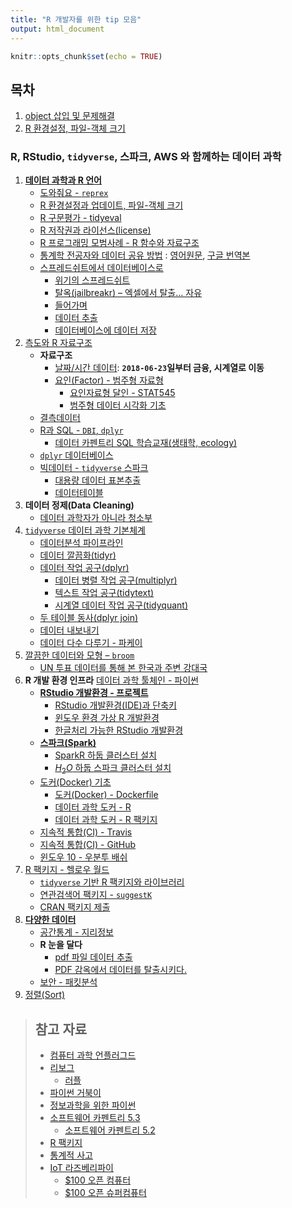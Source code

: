 ```yaml
---
title: "R 개발자를 위한 tip 모음"
output: html_document
---
```


```r
knitr::opts_chunk$set(echo = TRUE)
```




## 목차

1. [object 삽입 및 문제해결](ds001-rlang.html)
1. [R 환경설정, 파일-객체 크기](ds002-r-environment.html) 





### R, RStudio, `tidyverse`, 스파크, AWS 와 함께하는 데이터 과학 

1. **[데이터 과학과 R 언어](ds-r-lang.html)**
    - [도와줘요 - `reprex`](ds-r-reprex.html) 
    - [R 환경설정과 업데이트, 파일-객체 크기](ds-r-environment.html) 
    - [R 구문평가 - tidyeval](ds-r-tidyeval.html) 
    - [R 저작권과 라이선스(license)](ds-r-license.html) 
    - [R 프로그래밍 모범사례 - R 함수와 자료구조](ds-writing-fn.html)
    - [통계학 전공자와 데이터 공유 방법](ds-datasharing.html) : [영어원문](https://github.com/jtleek/datasharing), [구글 번역본](ds-datasharing-translation.html) 
    - [스프레드쉬트에서 데이터베이스로](http://statkclee.github.io/capstone-novice-spreadsheet-biblio/)
        - [위기의 스프레드쉬트](ds-why-not-excel.html)
        - [탈옥(jailbreakr) -- 엑셀에서 탈출... 자유](ds-xls.html)    
        - [들어가며](http://statkclee.github.io/capstone-novice-spreadsheet-biblio/01-intro.html)
        - [데이터 추출](http://statkclee.github.io/capstone-novice-spreadsheet-biblio/02-extract.html)
        - [데이터베이스에 데이터 저장](http://statkclee.github.io/capstone-novice-spreadsheet-biblio/03-db.html)
1. [측도와 R 자료구조](ds-data-structure.html)
    - **자료구조**
        - [날짜/시간 데이터](https://statkclee.github.io/finance/): **`2018-06-23`일부터 금융, 시계열로 이동**
        - [요인(Factor) - 범주형 자료형](ds-factor-cdata.html)
            - [요인자료형 달인 - STAT545](ds-factor-stat545.html)
            - [범주형 데이터 시각화 기초](ds-factor-dplyr-mosaic.html)
    - [결측데이터](ds-missing.html)
    - [R과 SQL - `DBI`, `dplyr`](data-handling-sql.html) 
        - [데이터 카펜트리 SQL 학습교재(생태학, ecology)](https://statkclee.github.io/sql-ecology-lesson/)
    - [`dplyr` 데이터베이스](ds-dplyr-sql.html)        
    - [빅데이터 - `tidyverse` 스파크](ds-tidyverse-spark.html)   
        - [대용량 데이터 표본추출](http://statkclee.github.io/ml/ml-random-sampling.html)    
        - [데이터테이블](data-handling-datatable.html)
1. **데이터 정제(Data Cleaning)**
    - [데이터 과학자가 아니라 청소부](ds-janitor.html)
1. [`tidyverse` 데이터 과학 기본체계](ds-tidyverse.html)
    - [데이터분석 파이프라인](data-handling-pipeline.html)
    - [데이터 깔끔화(tidyr)](data-handling-tidyr.html)
    - [데이터 작업 공구(dplyr)](data-handling-dplyr.html)
        - [데이터 병렬 작업 공구(multiplyr)](data-handling-multiplyr.html) 
        - [텍스트 작업 공구(tidytext)](data-handling-tidytext.html) 
        - [시계열 데이터 작업 공구(tidyquant)](data-handling-tidyquant.html) 
    - [두 테이블 동사(dplyr join)](ds-dplyr-join.html)
    - [데이터 내보내기](data-handling-export.html)
    - [데이터 다수 다루기 - 파케이](ds-manip-multiple-data.html)        
1. [깔끔한 데이터와 모형 -- `broom`](ds-broom-tidy-model.html)
    - [UN 투표 데이터를 통해 본 한국과 주변 강대국](ds-viz-un.html) 
1. **R 개발 환경 인프라** [데이터 과학 툴체인 - 파이썬](http://statkclee.github.io/raspberry-pi/raspberry-pi-programming-science.html)
    - **[RStudio 개발환경 - 프로젝트](rstudio-project.html)**
        - [RStudio 개발환경(IDE)과 단축키](rstudio.html)
        - [윈도우 환경 가상 R 개발환경](ds-virtual-window.html)
        - [한글처리 가능한 RStudio 개발환경](toolchain-shiny-rstudio.html)        
    - **[스파크(Spark)](http://statkclee.github.io/parallel-r/spark-mooc.html)**
        - [SparkR 하둡 클러스터 설치](ds-spark-hadoop-install.html)
        - [$H_2 O$ 하둡 스파크 클러스터 설치](ds-h2o-spark-hadoop.html)
    - [도커(Docker) 기초](toolchain-docker-basic.html)
        - [도커(Docker) - Dockerfile](toolchain-docker-dockerfile.html)
        - [데이터 과학 도커 - R](toolchain-docker-r.html)  
        - [데이터 과학 도커 - R 팩키지](toolchain-docker-r-pkgs.html)  
    - [지속적 통합(CI) - Travis](toolchain-ci-travis.html)    
    - [지속적 통합(CI) - GitHub](toolchain-travis-github.html)
    - [윈도우 10 - 우분투 배쉬](ds-windows-bash.html)
1. [R 팩키지 - 헬로우 월드](r-pkg-hello-world.html)
    - [`tidyverse` 기반 R 팩키지와 라이브러리](data-science-library.html)
    - [연관검색어 팩키지 - `suggestK`](r-pkg-suggestK.html)
    - [CRAN 팩키지 제출](r-pkg-cran.html)
1. **[다양한 데이터](https://statkclee.github.io/ingest-data/)**
    - [공간통계 - 지리정보](https://statkclee.github.io/spatial/)
    - **R 눈을 달다**
        - [pdf 파일 데이터 추출](ds-extract-text-from-pdf.html)
        - [PDF 감옥에서 데이터를 탈출시키다.](ds-extract-text-from-pdf-survey.html)
    - [보안 - 패킷분석](ds-packet.html)
1. [정렬(Sort)](data-handling-sorting.html) 


> ## 참고 자료 {.prereq}
> 
>
> - [컴퓨터 과학 언플러그드](http://unplugged.xwmooc.org)  
> - [리보그](http://reeborg.xwmooc.org)  
>      - [러플](http://rur-ple.xwmooc.org)  
> - [파이썬 거북이](http://swcarpentry.github.io/python-novice-turtles/index-kr.html)  
> - [정보과학을 위한 파이썬](http://python.xwmooc.org)  
> - [소프트웨어 카펜트리 5.3](http://statkclee.github.io/swcarpentry-version-5-3-new/)
>     - [소프트웨어 카펜트리 5.2](http://swcarpentry.xwmooc.org)
> - [R 팩키지](http://r-pkgs.xwmooc.org/)
> - [통계적 사고](http://think-stat.xwmooc.org/)
> - [IoT 라즈베리파이](http://raspberry-pi.xwmooc.org/)
>     - [$100 오픈 컴퓨터](http://computer.xwmooc.org/)   
>     - [$100 오픈 슈퍼컴퓨터](http://computers.xwmooc.org/)
